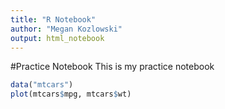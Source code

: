 ```yaml
---
title: "R Notebook"
author: "Megan Kozlowski"
output: html_notebook
---
```


#Practice Notebook
This is my practice notebook
```r
data("mtcars")
plot(mtcars$mpg, mtcars$wt)
```

